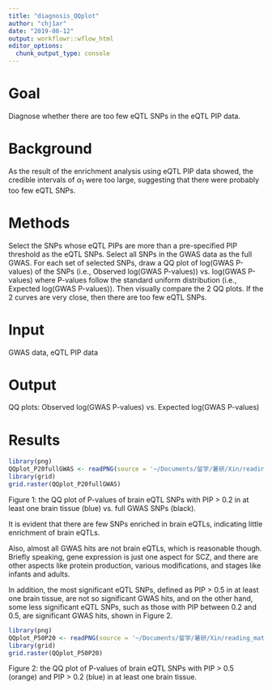```yaml
---
title: "diagnosis_QQplot"
author: "chj1ar"
date: "2019-08-12"
output: workflowr::wflow_html
editor_options:
  chunk_output_type: console
---
```

# Goal
Diagnose whether there are too few eQTL SNPs in the eQTL PIP data.

# Background
As the result of the enrichment analysis using eQTL PIP data showed, the credible intervals of $\alpha_1$ were too large, suggesting that there were probably too few eQTL SNPs.

# Methods
Select the SNPs whose eQTL PIPs are more than a pre-specified PIP threshold as the eQTL SNPs. Select all SNPs in the GWAS data as the full GWAS. For each set of selected SNPs, draw a QQ plot of log(GWAS P-values) of the SNPs (i.e., Observed log(GWAS P-values)) vs. log(GWAS P-values) where P-values follow the standard uniform distribution (i.e., Expected log(GWAS P-values)). Then visually compare the 2 QQ plots. If the 2 curves are very close, then there are too few eQTL SNPs.

# Input
GWAS data, eQTL PIP data

# Output
QQ plots: Observed log(GWAS P-values) vs. Expected log(GWAS P-values)

# Results
```r
library(png)
QQplot_P20fullGWAS <- readPNG(source = '~/Documents/留学/暑研/Xin/reading_materials/5th/QQplot_P20_fullGWAS.png')
library(grid)
grid.raster(QQplot_P20fullGWAS)
```

Figure 1: the QQ plot of P-values of brain eQTL SNPs with PIP > 0.2 in at least one brain tissue (blue) vs. full GWAS SNPs (black).

It is evident that there are few SNPs enriched in brain eQTLs, indicating little enrichment of brain eQTLs.

Also, almost all GWAS hits are not brain eQTLs, which is reasonable though. Briefly speaking, gene expression is just one aspect for SCZ, and there are other aspects like protein production, various modifications, and stages like infants and adults.

In addition, the most significant eQTL SNPs, defined as PIP > 0.5 in at least one brain tissue, are not so significant GWAS hits, and on the other hand, some less significant eQTL SNPs, such as those with PIP between 0.2 and 0.5, are significant GWAS hits, shown in Figure 2.

```r
library(png)
QQplot_P50P20 <- readPNG(source = '~/Documents/留学/暑研/Xin/reading_materials/5th/QQplot_P50_P20.png')
library(grid)
grid.raster(QQplot_P50P20)
```

Figure 2: the QQ plot of P-values of brain eQTL SNPs with PIP > 0.5 (orange) and PIP > 0.2 (blue) in at least one brain tissue.

